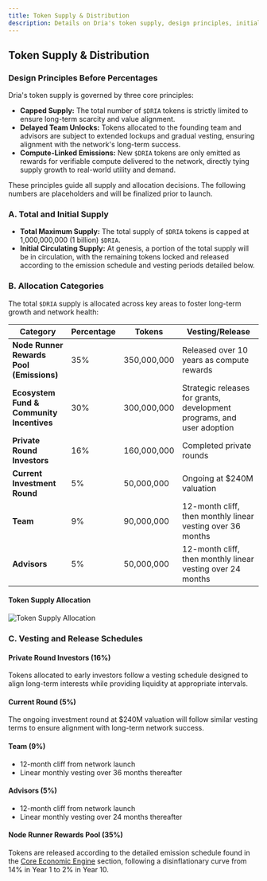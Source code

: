 ```yaml
---
title: Token Supply & Distribution
description: Details on Dria's token supply, design principles, initial supply, and allocation categories.
---
```


## Token Supply & Distribution

### **Design Principles Before Percentages**
Dria's token supply is governed by three core principles:
- **Capped Supply:** The total number of `$DRIA` tokens is strictly limited to ensure long-term scarcity and value alignment.
- **Delayed Team Unlocks:** Tokens allocated to the founding team and advisors are subject to extended lockups and gradual vesting, ensuring alignment with the network's long-term success.
- **Compute-Linked Emissions:** New `$DRIA` tokens are only emitted as rewards for verifiable compute delivered to the network, directly tying supply growth to real-world utility and demand.

These principles guide all supply and allocation decisions. The following numbers are placeholders and will be finalized prior to launch.

### **A. Total and Initial Supply**
- **Total Maximum Supply:** The total supply of `$DRIA` tokens is capped at 1,000,000,000 (1 billion) `$DRIA`.
- **Initial Circulating Supply:** At genesis, a portion of the total supply will be in circulation, with the remaining tokens locked and released according to the emission schedule and vesting periods detailed below.

### **B. Allocation Categories**
The total `$DRIA` supply is allocated across key areas to foster long-term growth and network health:

| Category | Percentage | Tokens | Vesting/Release |
|----------|------------|--------|-----------------|
| **Node Runner Rewards Pool (Emissions)** | 35% | 350,000,000 | Released over 10 years as compute rewards |
| **Ecosystem Fund & Community Incentives** | 30% | 300,000,000 | Strategic releases for grants, development programs, and user adoption |
| **Private Round Investors** | 16% | 160,000,000 | Completed private rounds |
| **Current Investment Round** | 5% | 50,000,000 | Ongoing at $240M valuation |
| **Team** | 9% | 90,000,000 | 12-month cliff, then monthly linear vesting over 36 months |
| **Advisors** | 5% | 50,000,000 | 12-month cliff, then monthly linear vesting over 24 months |

#### Token Supply Allocation

![Token Supply Allocation](/token-allocation.png)

### **C. Vesting and Release Schedules**

#### **Private Round Investors (16%)**
Tokens allocated to early investors follow a vesting schedule designed to align long-term interests while providing liquidity at appropriate intervals.

#### **Current Round (5%)**
The ongoing investment round at $240M valuation will follow similar vesting terms to ensure alignment with long-term network success.

#### **Team (9%)**
- 12-month cliff from network launch
- Linear monthly vesting over 36 months thereafter

#### **Advisors (5%)**
- 12-month cliff from network launch
- Linear monthly vesting over 24 months thereafter

#### **Node Runner Rewards Pool (35%)**
Tokens are released according to the detailed emission schedule found in the [Core Economic Engine](/docs/core-economic-engine) section, following a disinflationary curve from 14% in Year 1 to 2% in Year 10.
